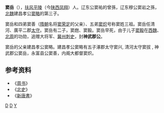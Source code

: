 '''窦岳'''（{{bd|?||?||}}），[[扶风|扶风]][[平陵|平陵]]（今[[陕西|陕西]][[凤翔|凤翔]]）人。辽东公窦祐的曾孫，辽东穆公窦岩之孫，[[北魏|北魏]]建昌孝公[[窦略|窦略]]的第三子。

窦岳和四弟窦善（[[隋朝|隋朝]]名将[[窦荣定|窦荣定]]的父亲）、五弟[[窦炽|窦炽]]号称窦姓三祖。窦岳任清河、廣平二郡[[太守|太守]]。窦岳有二子，窦甝、窦毅。窦岳早死，由于儿子[[窦毅|窦毅]]在[[西魏|西魏]]、[[北周|北周]]的功勋，追赠大将军、[[冀州|冀州]][[刺史|刺史]]，封'''神武郡公'''。

窦岳的父亲建昌孝公窦略。建昌孝公窦略有五子涿郡太守窦兴, 清河太守窦拔 , 神武郡公窦岳，永富县公窦善，内阁大都督窦炽。

== 参考资料 ==
*《[[周书|周书]]》
*《[[北史|北史]]》
*《[[新唐書|新唐書]]》

[[Category:南北朝政治人物|D]]
[[Category:鳳翔人|D]]
[[Category:河南窦氏|Y]]